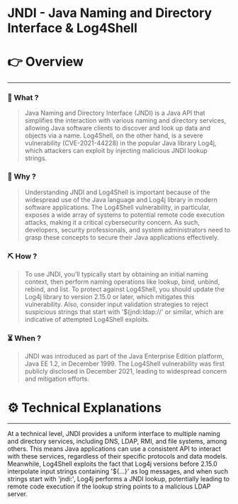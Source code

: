 # JNDI - Java Naming and Directory Interface & Log4Shell


# 👉 Overview

---

### 👀 What ?

> Java Naming and Directory Interface (JNDI) is a Java API that simplifies the interaction with various naming and directory services, allowing Java software clients to discover and look up data and objects via a name. Log4Shell, on the other hand, is a severe vulnerability (CVE-2021-44228) in the popular Java library Log4j, which attackers can exploit by injecting malicious JNDI lookup strings.
> 

### 🧐 Why ?

> Understanding JNDI and Log4Shell is important because of the widespread use of the Java language and Log4j library in modern software applications. The Log4Shell vulnerability, in particular, exposes a wide array of systems to potential remote code execution attacks, making it a critical cybersecurity concern. As such, developers, security professionals, and system administrators need to grasp these concepts to secure their Java applications effectively.
> 

### ⛏️ How ?

> To use JNDI, you'll typically start by obtaining an initial naming context, then perform naming operations like lookup, bind, unbind, rebind, and list. To protect against Log4Shell, you should update the Log4j library to version 2.15.0 or later, which mitigates this vulnerability. Also, consider input validation strategies to reject suspicious strings that start with '${jndi:ldap://' or similar, which are indicative of attempted Log4Shell exploits.
> 

### ⏳ When ?

> JNDI was introduced as part of the Java Enterprise Edition platform, Java EE 1.2, in December 1999. The Log4Shell vulnerability was first publicly disclosed in December 2021, leading to widespread concern and mitigation efforts.
> 

# ⚙️ Technical Explanations

---

At a technical level, JNDI provides a uniform interface to multiple naming and directory services, including DNS, LDAP, RMI, and file systems, among others. This means Java applications can use a consistent API to interact with these services, regardless of their specific protocols and data models. Meanwhile, Log4Shell exploits the fact that Log4j versions before 2.15.0 interpolate input strings containing '${...}' as log messages, and when such strings start with 'jndi:', Log4j performs a JNDI lookup, potentially leading to remote code execution if the lookup string points to a malicious LDAP server.

